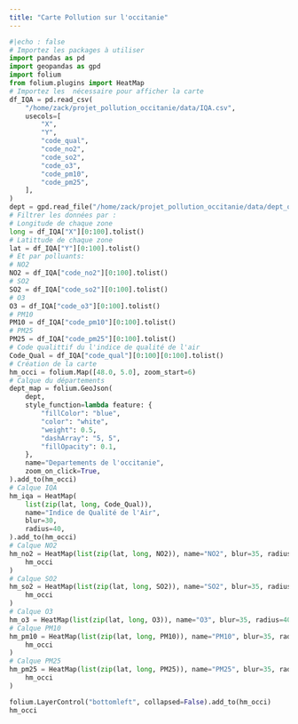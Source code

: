 ```yaml
---
title: "Carte Pollution sur l'occitanie"
---
```

```python
#|echo : false
# Importez les packages à utiliser
import pandas as pd
import geopandas as gpd
import folium
from folium.plugins import HeatMap
# Importez les  nécessaire pour afficher la carte
df_IQA = pd.read_csv(
    "/home/zack/projet_pollution_occitanie/data/IQA.csv",
    usecols=[
        "X",
        "Y",
        "code_qual",
        "code_no2",
        "code_so2",
        "code_o3",
        "code_pm10",
        "code_pm25",
    ],
)
dept = gpd.read_file("/home/zack/projet_pollution_occitanie/data/dept_occi.json")
# Filtrer les données par :
# Longitude de chaque zone
long = df_IQA["X"][0:100].tolist()
# Latittude de chaque zone
lat = df_IQA["Y"][0:100].tolist()
# Et par polluants:
# NO2
NO2 = df_IQA["code_no2"][0:100].tolist()
# SO2
SO2 = df_IQA["code_so2"][0:100].tolist()
# O3
O3 = df_IQA["code_o3"][0:100].tolist()
# PM10
PM10 = df_IQA["code_pm10"][0:100].tolist()
# PM25
PM25 = df_IQA["code_pm25"][0:100].tolist()
# Code qualittif du l'indice de qualité de l'air
Code_Qual = df_IQA["code_qual"][0:100][0:100].tolist()
# Création de la carte
hm_occi = folium.Map([48.0, 5.0], zoom_start=6)
# Calque du départements
dept_map = folium.GeoJson(
    dept,
    style_function=lambda feature: {
        "fillColor": "blue",
        "color": "white",
        "weight": 0.5,
        "dashArray": "5, 5",
        "fillOpacity": 0.1,
    },
    name="Departements de l'occitanie",
    zoom_on_click=True,
).add_to(hm_occi)
# Calque IQA
hm_iqa = HeatMap(
    list(zip(lat, long, Code_Qual)),
    name="Indice de Qualité de l'Air",
    blur=30,
    radius=40,
).add_to(hm_occi)
# Calque NO2
hm_no2 = HeatMap(list(zip(lat, long, NO2)), name="NO2", blur=35, radius=40).add_to(
    hm_occi
)
# Calque SO2
hm_so2 = HeatMap(list(zip(lat, long, SO2)), name="SO2", blur=35, radius=40).add_to(
    hm_occi
)
# Calque O3
hm_o3 = HeatMap(list(zip(lat, long, O3)), name="O3", blur=35, radius=40).add_to(hm_occi)
# Calque PM10
hm_pm10 = HeatMap(list(zip(lat, long, PM10)), name="PM10", blur=35, radius=40).add_to(
    hm_occi
)
# Calque PM25
hm_pm25 = HeatMap(list(zip(lat, long, PM25)), name="PM25", blur=35, radius=40).add_to(
    hm_occi
)

folium.LayerControl("bottomleft", collapsed=False).add_to(hm_occi)
hm_occi
```